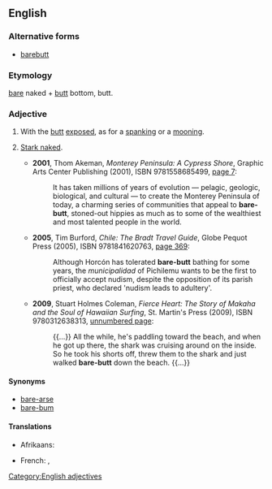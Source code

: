 ==English==
{{rfd}}

===Alternative forms===
*[[barebutt]]

===Etymology===
[[bare]] naked + [[butt]] bottom, butt.

===Adjective===
{{en-adj|-}}

# {{literal}} With the [[butt]] [[exposed]], as for a [[spanking]] or a [[mooning]].
# {{context|by extension}} [[stark naked|Stark naked]].
#* '''2001''', Thom Akeman, ''Monterey Peninsula: A Cypress Shore'', Graphic Arts Center Publishing (2001), ISBN 9781558685499, [http://books.google.com/books?id=JX69u0Yrt2QC&pg=PA7 page 7]:
#*: It has taken millions of years of evolution — pelagic, geologic, biological, and cultural — to create the Monterey Peninsula of today, a charming series of communities that appeal to '''bare-butt''', stoned-out hippies as much as to some of the wealthiest and most talented people in the world.
#* '''2005''', Tim Burford, ''Chile: The Bradt Travel Guide'', Globe Pequot Press (2005), ISBN 9781841620763, [http://books.google.com/books?id=g6k3ftoWSSAC&pg=PA369 page 369]:
#*: Although Horcón has tolerated '''bare-butt''' bathing for some years, the ''municipalidad'' of Pichilemu wants to be the first to officially accept nudism, despite the opposition of its parish priest, who declared 'nudism leads to adultery'.
#* '''2009''', Stuart Holmes Coleman, ''Fierce Heart: The Story of Makaha and the Soul of Hawaiian Surfing'',  St. Martin's Press (2009), ISBN 9780312638313, [http://books.google.com/books?id=erkTSFYCnakC&pg=PT127 unnumbered page]:
#*: {{…}} All the while, he's paddling toward the beach, and when he got up there, the shark was cruising around on the inside. So he took his shorts off, threw them to the shark and just walked '''bare-butt''' down the beach. {{…}}

====Synonyms====
* [[bare-arse]]
* [[bare-bum]]

====Translations====
{{trans-top|with the butt exposed}}
* Afrikaans: {{t+|af|kaalgat}}
{{trans-mid}}
* French: {{t+|fr|cul-nu}}, {{t+|fr|nu-le-cul}}
{{trans-bottom}}

[[Category:English adjectives]]